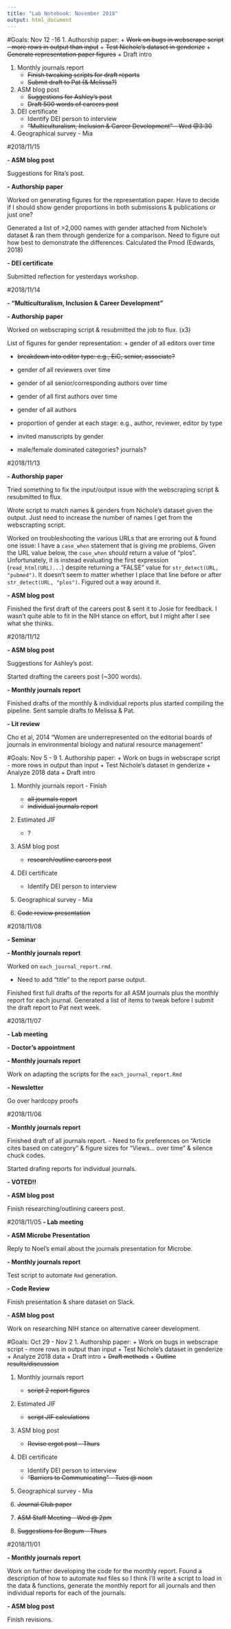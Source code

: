 ```yaml
---
title: "Lab Notebook: November 2018"
output: html_document
---
```

#Goals: Nov 12 -16
1. Authorship paper:
    + ~~Work on bugs in webscrape script - more rows in output than input~~
    + ~~Test Nichole's dataset in genderize~~
    + ~~Generate representation paper figures~~
    + Draft intro

1. Monthly journals report
    + ~~Finish tweaking scripts for draft reports~~
    + ~~Submit draft to Pat (& Melissa?)~~

1. ASM blog post
    + ~~Suggestions for Ashley's post~~
    + ~~Draft 500 words of careers post~~

1. DEI certificate
    + Identify DEI person to interview
    + ~~"Multiculturalism, Inclusion & Career Development" - Wed @3:30~~
    
1. Geographical survey - Mia

#2018/11/15

**- ASM blog post**

Suggestions for Rita's post.

**- Authorship paper**

Worked on generating figures for the representation paper. Have to decide if I should show gender proportions in both submissions & publications or just one?

Generated a list of >2,000 names with gender attached from Nichole's dataset & ran them through genderize for a comparison. Need to figure out how best to demonstrate the differences. Calculated the Pmod (Edwards, 2018)

**- DEI certificate**

Submitted reflection for yesterdays workshop.

#2018/11/14

**- "Multiculturalism, Inclusion & Career Development"**

**- Authorship paper**

Worked on webscraping script & resubmitted the job to flux. (x3)

List of figures for gender representation: 
  + gender of all editors over time
   
  + ~~breakdown into editor type: e.g., EiC, senior, associate?~~
   
  + gender of all reviewers over time
   
  + gender of all senior/corresponding authors over time
   
  + gender of all first authors over time
   
  + gender of all authors
   
  + proportion of gender at each stage: e.g., author, reviewer, editor by type
   
  + invited manuscripts by gender
   
  + male/female dominated categories? journals?

#2018/11/13

**- Authorship paper**

Tried something to fix the input/output issue with the webscraping script & resubmitted to flux.

Wrote script to match names & genders from Nichole's dataset given the output. Just need to increase the number of names I get from the webscrapting script. 

Worked on troubleshooting the various URLs that are erroring out & found one issue: I have a `case_when` statement that is giving me problems. Given the URL value below, the `case_when` _should_ return a value of "plos". Unfortunately, it is instead evaluating the first expression (`read_html(URL)...`) despite returning a "FALSE" value for `str_detect(URL, "pubmed")`. It doesn't seem to matter whether I place that line before or after `str_detect(URL, "plos")`. Figured out a way around it. 

**- ASM blog post**

Finished the first draft of the careers post & sent it to Josie for feedback. I wasn't quite able to fit in the NIH stance on effort, but I might after I see what she thinks.

#2018/11/12

**- ASM blog post**

Suggestions for Ashley's post.

Started drafting the careers post (~300 words).

**- Monthly journals report**

Finished drafts of the monthly & individual reports plus started compiling the pipeline. Sent sample drafts to Melissa & Pat.

**- Lit review**

Cho et al, 2014 "Women are underrepresented on the editorial boards of journals in environmental biology and natural resource management"

#Goals: Nov 5 - 9
1. Authorship paper:
    + Work on bugs in webscrape script - more rows in output than input
    + Test Nichole's dataset in genderize
    + Analyze 2018 data
    + Draft intro

1. Monthly journals report - Finish
    + ~~all journals report~~
    + ~~individual journals report~~

1. Estimated JIF 
    + ?

1. ASM blog post
    + ~~research/outline careers post~~

1. DEI certificate
    + Identify DEI person to interview
    
1. Geographical survey - Mia

1. ~~Code review presentation~~

#2018/11/08

**- Seminar**

**- Monthly journals report**

Worked on `each_journal_report.rmd`.

+ Need to add "title" to the report parse output.

Finished first full drafts of the reports for all ASM journals plus the monthly report for each journal. Generated a list of items to tweak before I submit the draft report to Pat next week.

#2018/11/07

**- Lab meeting**

**- Doctor's appointment**

**- Monthly journals report**

Work on adapting the scripts for the `each_journal_report.Rmd`

**- Newsletter**

Go over hardcopy proofs

#2018/11/06

**- Monthly journals report**

Finished draft of all journals report. - Need to fix preferences on "Article cites based on category" & figure sizes for "Views... over time" & silence chuck codes.

Started drafing reports for individual journals.

**- VOTED!!**

**- ASM blog post**

Finish researching/outlining careers post.

#2018/11/05
**- Lab meeting**

**- ASM Microbe Presentation**

Reply to Noel's email about the journals presentation for Microbe.

**- Monthly journals report**

Test script to automate `Rmd` generation.

**- Code Review**

Finish presentation & share dataset on Slack.

**- ASM blog post**

Work on researching NIH stance on alternative career development.

#Goals: Oct 29 - Nov 2
1. Authorship paper:
    + Work on bugs in webscrape script - more rows in output than input
    + Test Nichole's dataset in genderize
    + Analyze 2018 data
    + Draft intro
    + ~~Draft methods~~
    + ~~Outline results/discussion~~

1. Monthly journals report 
    + ~~script 2 report figures~~

1. Estimated JIF 
    + ~~script JIF calculations~~

1. ASM blog post
    + ~~Revise ergot post - Thurs~~

1. DEI certificate
    + Identify DEI person to interview
    + ~~"Barriers to Communicating" - Tues @ noon~~
    
1. Geographical survey - Mia

1. ~~Journal Club paper~~

1. ~~ASM Staff Meeting - Wed @ 2pm~~

1. ~~Suggestions for Begum - Thurs~~

#2018/11/01

**- Monthly journals report**

Work on further developing the code for the monthly report. Found a description of how to automate `Rmd` files so I think I'll write a script to load in the data & functions, generate the monthly report for all journals and then individual reports for each of the journals. 

**- ASM blog post**

Finish revisions.